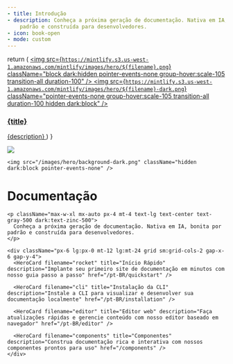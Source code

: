 ```yaml
---
- title: Introdução
- description: Conheça a próxima geração de documentação. Nativa em IA, bonita por
    padrão e construída para desenvolvedores.
- icon: book-open
- mode: custom
---
```


  return (
    <a className="group cursor-pointer pb-8" href={href}>
      <img src={`https://mintlify.s3.us-west-1.amazonaws.com/mintlify/images/hero/${filename}.png`} className="block dark:hidden pointer-events-none group-hover:scale-105 transition-all duration-100" />
      <img src={`https://mintlify.s3.us-west-1.amazonaws.com/mintlify/images/hero/${filename}-dark.png`} className="pointer-events-none group-hover:scale-105 transition-all duration-100 hidden dark:block" />
      <h3 className="mt-5 text-gray-900 dark:text-zinc-50 font-medium">{title}</h3>
      <span className="mt-1.5">
        {description}
      </span>
    </a>
  )
}

<div className="relative">
  <div className="absolute top-0 lg:-top-16 left-0 right-0">
    <img src="/images/hero/background-light.png" className="block dark:hidden pointer-events-none" />

    <img src="/images/hero/background-dark.png" className="hidden dark:block pointer-events-none" />
  </div>

  <div className="px-4 py-16 lg:py-48 lg:pb-24 max-w-3xl mx-auto">
    <h1 className="text-4xl font-medium text-center text-gray-900 dark:text-zinc-50 tracking-tight">
      Documentação
    </h1>

    <p className="max-w-xl mx-auto px-4 mt-4 text-lg text-center text-gray-500 dark:text-zinc-500">
      Conheça a próxima geração de documentação. Nativa em IA, bonita por padrão e construída para desenvolvedores.
    </p>

    <div className="px-6 lg:px-0 mt-12 lg:mt-24 grid sm:grid-cols-2 gap-x-6 gap-y-4">
      <HeroCard filename="rocket" title="Início Rápido" description="Implante seu primeiro site de documentação em minutos com nosso guia passo a passo" href="/pt-BR/quickstart" />

      <HeroCard filename="cli" title="Instalação da CLI" description="Instale a CLI para visualizar e desenvolver sua documentação localmente" href="/pt-BR/installation" />

      <HeroCard filename="editor" title="Editor web" description="Faça atualizações rápidas e gerencie conteúdo com nosso editor baseado em navegador" href="/pt-BR/editor" />

      <HeroCard filename="components" title="Componentes" description="Construa documentação rica e interativa com nossos componentes prontos para uso" href="/components" />
    </div>
  </div>
</div>
